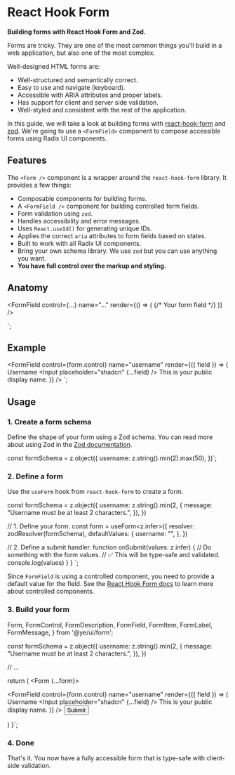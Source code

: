 

<Meta of={FormStories} />

<PrimitiveDocsButton docsUrl="https://react-hook-form.com/" />

# React Hook Form

**Building forms with React Hook Form and Zod.**

Forms are tricky. They are one of the most common things you'll build in a web application, but also one of the most complex.

Well-designed HTML forms are:

- Well-structured and semantically correct.
- Easy to use and navigate (keyboard).
- Accessible with ARIA attributes and proper labels.
- Has support for client and server side validation.
- Well-styled and consistent with the rest of the application.

In this guide, we will take a look at building forms with [react-hook-form](https://react-hook-form.com/) and [zod](https://zod.dev/). We're going to use a `<FormField>` component to compose accessible forms using Radix UI components.

## Features

The `<Form />` component is a wrapper around the `react-hook-form` library. It provides a few things:

- Composable components for building forms.
- A `<FormField />` component for building controlled form fields.
- Form validation using `zod`.
- Handles accessibility and error messages.
- Uses `React.useId()` for generating unique IDs.
- Applies the correct `aria` attributes to form fields based on states.
- Built to work with all Radix UI components.
- Bring your own schema library. We use `zod` but you can use anything you want.
- **You have full control over the markup and styling.**

## Anatomy

  <FormField
    control={...}
    name="..."
    render={() => (
      <FormItem>
        <FormLabel />
        <FormControl>
          {/* Your form field */}
        </FormControl>
        <FormDescription />
        <FormMessage />
      </FormItem>
    )}
  />
</Form>`;

<Source code={anatomyCode} language="tsx" dark />

## Example


<FormField
  control={form.control}
  name="username"
  render={({ field }) => (
    <FormItem>
      <FormLabel>Username</FormLabel>
      <FormControl>
        <Input placeholder="shadcn" {...field} />
      </FormControl>
      <FormDescription>This is your public display name.</FormDescription>
      <FormMessage />
    </FormItem>
  )}
/>
`;

<Source code={exampleCode} language="tsx" dark />

## Usage

### 1. Create a form schema

Define the shape of your form using a Zod schema. You can read more about using Zod in the [Zod documentation](https://zod.dev/).



const formSchema = z.object({
  username: z.string().min(2).max(50),
})`;

<Source code={schemaCode} language="ts" dark />

### 2. Define a form

Use the `useForm` hook from `react-hook-form` to create a form.



const formSchema = z.object({
  username: z.string().min(2, {
    message: "Username must be at least 2 characters.",
  }),
})

  // 1. Define your form.
  const form = useForm<z.infer<typeof formSchema>>({
    resolver: zodResolver(formSchema),
    defaultValues: {
      username: "",
    },
  })

  // 2. Define a submit handler.
  function onSubmit(values: z.infer<typeof formSchema>) {
    // Do something with the form values.
    // ✅ This will be type-safe and validated.
    console.log(values)
  }
}
`;

<Source code={formCode} language="tsx" dark />

Since `FormField` is using a controlled component, you need to provide a default value for the field. See the [React Hook Form docs](https://react-hook-form.com/docs/usecontroller) to learn more about controlled components.

### 3. Build your form



  Form,
  FormControl,
  FormDescription,
  FormField,
  FormItem,
  FormLabel,
  FormMessage,
} from '@ye/ui/form';

const formSchema = z.object({
  username: z.string().min(2, {
    message: "Username must be at least 2 characters.",
  }),
})

  // ...

  return (
    <Form {...form}>
      <form onSubmit={form.handleSubmit(onSubmit)} className="space-y-8">
        <FormField
          control={form.control}
          name="username"
          render={({ field }) => (
            <FormItem>
              <FormLabel>Username</FormLabel>
              <FormControl>
                <Input placeholder="shadcn" {...field} />
              </FormControl>
              <FormDescription>This is your public display name.</FormDescription>
              <FormMessage />
            </FormItem>
          )}
        />
        <Button type="submit">Submit</Button>
      </form>
    </Form>
  )
}`;

<Source code={buildCode} language="tsx" dark format />

### 4. Done

That's it. You now have a fully accessible form that is type-safe with client-side validation.

<Canvas of={FormStories.Default} />
